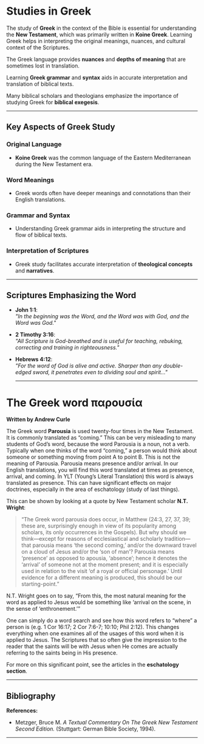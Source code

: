 # Studies in Greek

The study of **Greek** in the context of the Bible is essential for understanding the **New Testament**, which was primarily written in **Koine Greek**. Learning Greek helps in interpreting the original meanings, nuances, and cultural context of the Scriptures.

The Greek language provides **nuances** and **depths of meaning** that are sometimes lost in translation.

Learning **Greek grammar** and **syntax** aids in accurate interpretation and translation of biblical texts.

Many biblical scholars and theologians emphasize the importance of studying Greek for **biblical exegesis**.

---

## Key Aspects of Greek Study

### Original Language
- **Koine Greek** was the common language of the Eastern Mediterranean during the New Testament era.

### Word Meanings
- Greek words often have deeper meanings and connotations than their English translations.

### Grammar and Syntax
- Understanding Greek grammar aids in interpreting the structure and flow of biblical texts.

### Interpretation of Scriptures
- Greek study facilitates accurate interpretation of **theological concepts** and **narratives**.

---

## Scriptures Emphasizing the Word

- **John 1:1**:  
  *"In the beginning was the Word, and the Word was with God, and the Word was God."*

- **2 Timothy 3:16**:  
  *"All Scripture is God-breathed and is useful for teaching, rebuking, correcting and training in righteousness."*

- **Hebrews 4:12**:  
  *"For the word of God is alive and active. Sharper than any double-edged sword, it penetrates even to dividing soul and spirit..."*

  ---


# The Greek word παρουσία
**Written by Andrew Curle**

The Greek word **Parousia** is used twenty-four times in the New Testament. It is commonly translated as “coming.” This can be very misleading to many students of God’s word, because the word Parousia is a noun, not a verb. Typically when one thinks of the word “coming,” a person would think about someone or something moving from point A to point B. This is not the meaning of Parousia. Parousia means presence and/or arrival. In our English translations, you will find this word translated at times as presence, arrival, and coming. In YLT (Young’s Literal Translation) this word is always translated as presence. This can have significant effects on major doctrines, especially in the area of eschatology (study of last things). 

This can be shown by looking at a quote by New Testament scholar **N.T. Wright**:

> “The Greek word parousia does occur, in Matthew (24:3, 27, 37, 39; these are, surprisingly enough in view of its popularity among scholars, its only occurrences in the Gospels). But why should we think—except for reasons of ecclesiastical and scholarly tradition—that parousia means ‘the second coming,’ and/or the downward travel on a cloud of Jesus and/or the ‘son of man’? Parousia means ‘presence’ as opposed to apousia, ‘absence’; hence it denotes the ‘arrival’ of someone not at the moment present; and it is especially used in relation to the visit ‘of a royal or official personage.’ Until evidence for a different meaning is produced, this should be our starting-point.”

N.T. Wright goes on to say, “From this, the most natural meaning for the word as applied to Jesus would be something like ‘arrival on the scene, in the sense of ‘enthronement.’”

One can simply do a word search and see how this word refers to “where” a person is (e.g. 1 Cor 16:17; 2 Cor 7:6-7; 10:10; Phil 2:12). This changes everything when one examines all of the usages of this word when it is applied to Jesus. The Scriptures that so often give the impression to the reader that the saints will be with Jesus when He comes are actually referring to the saints being in His presence. 

For more on this significant point, see the articles in the **eschatology section**.


---

## Bibliography
**References:**

- Metzger, Bruce M. *A Textual Commentary On The Greek New Testament Second Edition.* (Stuttgart: German Bible Society, 1994).

---

